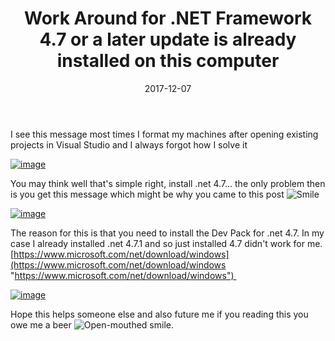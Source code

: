 ﻿---
title: 'Work Around for .NET Framework 4.7 or a later update is already installed on this computer'
date: 2017-12-07
tags: ['Visual Studio', 'dotnet']
draft: false
summary: 'I see this message most times I format my machines after opening existing projects in Visual Studio and I always forgot how I solve it'
---


I see this message most times I format my machines after opening existing projects in Visual Studio and I always forgot how I solve it

[![image](https://gordonbeeming.com/blog/binaries/stream/image-jpg/image/1000/0/35bfc259249e14ad0d483e62c7e507c707a85361/35bfc259249e14ad0d483e62c7e507c707a85361.png "image")](https://gordonbeeming.com/blog/binaries/stream/image-jpg/image/1000/0/7a2f73e9d2e28030e544b575560e760e5c2d678b/7a2f73e9d2e28030e544b575560e760e5c2d678b.png)

You may think well that's simple right, install .net 4.7... the only problem then is you get this message which might be why you came to this post ![Smile](https://gordonbeeming.com/images/emoticons/smile.svg)

[![image](https://gordonbeeming.com/blog/binaries/stream/image-jpg/image/1000/0/ca373294faee8200fb30d60188be3c0e4831bbb0/ca373294faee8200fb30d60188be3c0e4831bbb0.png "image")](https://gordonbeeming.com/blog/binaries/stream/image-jpg/image/1000/0/3f44aac6e5a1055a56cc12c62c87e132f9df0e06/3f44aac6e5a1055a56cc12c62c87e132f9df0e06.png)

The reason for this is that you need to install the Dev Pack for .net 4.7. In my case I already installed .net 4.7.1 and so just installed 4.7 didn't work for me. [https://www.microsoft.com/net/download/windows](https://www.microsoft.com/net/download/windows "https://www.microsoft.com/net/download/windows") 

[![image](https://gordonbeeming.com/blog/binaries/stream/image-jpg/image/1000/0/fa5a19cb8cd79c0ae5af9a29a94201344d299123/fa5a19cb8cd79c0ae5af9a29a94201344d299123.png "image")](https://gordonbeeming.com/blog/binaries/stream/image-jpg/image/1000/0/ad0c7264f7b8c41e620b59bbd512a85f1c3d588d/ad0c7264f7b8c41e620b59bbd512a85f1c3d588d.png)

Hope this helps someone else and also future me if you reading this you owe me a beer ![Open-mouthed smile](https://gordonbeeming.com/images/emoticons/open-mouthed-smile.svg).


